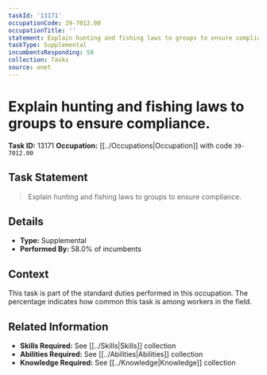 ```yaml
---
taskId: '13171'
occupationCode: 39-7012.00
occupationTitle: ''
statement: Explain hunting and fishing laws to groups to ensure compliance.
taskType: Supplemental
incumbentsResponding: 58
collection: Tasks
source: onet
---
```

# Explain hunting and fishing laws to groups to ensure compliance.

**Task ID:** 13171
**Occupation:** [[../Occupations|Occupation]] with code `39-7012.00`

## Task Statement

> Explain hunting and fishing laws to groups to ensure compliance.

## Details

- **Type:** Supplemental
- **Performed By:** 58.0% of incumbents

## Context

This task is part of the standard duties performed in this occupation. The percentage indicates how common this task is among workers in the field.

## Related Information

- **Skills Required:** See [[../Skills|Skills]] collection
- **Abilities Required:** See [[../Abilities|Abilities]] collection
- **Knowledge Required:** See [[../Knowledge|Knowledge]] collection
